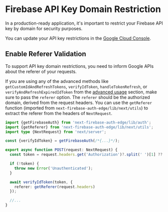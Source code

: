 # Firebase API Key Domain Restriction

In a production-ready application, it's important to restrict your Firebase API key by domain for security purposes.

You can update your API key restrictions in the [Google Cloud Console](https://console.cloud.google.com/apis/credentials).

## Enable Referer Validation

To support API key domain restrictions, you need to inform Google APIs about the referer of your requests.

If you are using any of the advanced methods like `getCustomIdAndRefreshTokens`, `verifyIdToken`, `handleTokenRefresh`, or `verifyAndRefreshExpiredIdToken` from the [advanced usage](/docs/usage/advanced-usage) section, make sure to pass the `referer` option. The `referer` should be the authorized domain, derived from the request headers. You can use the `getReferer` function (imported from `next-firebase-auth-edge/lib/next/utils`) to extract the referer from the headers of `NextRequest`.

```ts
import {getFirebaseAuth} from 'next-firebase-auth-edge/lib/auth';
import {getReferer} from 'next-firebase-auth-edge/lib/next/utils';
import type {NextRequest} from 'next/server';

const {verifyIdToken} = getFirebaseAuth(/*{...}*/);

export async function POST(request: NextRequest) {
  const token = request.headers.get('Authorization')?.split(' ')[1] ?? '';

  if (!token) {
    throw new Error('Unauthenticated');
  }

  await verifyIdToken(token, {
    referer: getReferer(request.headers)
  });

  //...
}
```
